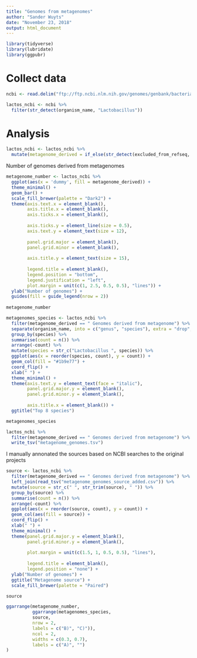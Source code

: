 ```yaml
---
title: "Genomes from metagenomes"
author: "Sander Wuyts"
date: "November 23, 2018"
output: html_document
---
```



```r
library(tidyverse)
library(lubridate)
library(ggpubr)
```

# Collect data

```r
ncbi <- read.delim("ftp://ftp.ncbi.nlm.nih.gov/genomes/genbank/bacteria/assembly_summary.txt", sep = "\t", skip = 1) 

lactos_ncbi <- ncbi %>%
  filter(str_detect(organism_name, "Lactobacillus"))
```

# Analysis

```r
lactos_ncbi <- lactos_ncbi %>%
  mutate(metagenome_derived = if_else(str_detect(excluded_from_refseq, "metagenome"), " Genomes derived from metagenome", " Other"))
```

Number of genomes derived from metagenomes

```r
metagenome_number <- lactos_ncbi %>%
  ggplot(aes(x = 'dummy', fill = metagenome_derived)) +
  theme_minimal() +
  geom_bar() +
  scale_fill_brewer(palette = "Dark2") +
  theme(axis.text.x = element_blank(),
        axis.title.x = element_blank(),
        axis.ticks.x = element_blank(),
        
        axis.ticks.y = element_line(size = 0.5),
        axis.text.y = element_text(size = 12),
        
        panel.grid.major = element_blank(),
        panel.grid.minor = element_blank(),
        
        axis.title.y = element_text(size = 15),
        
        legend.title = element_blank(),
        legend.position = "bottom",
        legend.justification = "left",
        plot.margin = unit(c(1, 2.5, 0.5, 0.5), "lines")) +
  ylab("Number of genomes") +
  guides(fill = guide_legend(nrow = 2))
  
metagenome_number
```

```r
metagenomes_species <- lactos_ncbi %>% 
  filter(metagenome_derived == " Genomes derived from metagenome") %>%
  separate(organism_name, into = c("genus", "species"), extra = "drop", fill = "right") %>%
  group_by(species) %>%
  summarise(count = n()) %>%
  arrange(-count) %>%
  mutate(species = str_c("Lactobacillus ", species)) %>%
  ggplot(aes(x = reorder(species, count), y = count)) +
  geom_col(fill = "#1b9e77") +
  coord_flip() +
  xlab(" ") + 
  theme_minimal() +
  theme(axis.text.y = element_text(face = "italic"),
        panel.grid.major.y = element_blank(),
        panel.grid.minor.y = element_blank(),
        
        axis.title.x = element_blank()) +
  ggtitle("Top 8 species") 

metagenomes_species
```
```r
lactos_ncbi %>% 
  filter(metagenome_derived == " Genomes derived from metagenome") %>%
  write_tsv("metagenome_genomes.tsv")
```

I manually annonated the sources based on NCBI searches to the original projects

```r
source <- lactos_ncbi %>% 
  filter(metagenome_derived == " Genomes derived from metagenome") %>%
  left_join(read_tsv("metagenome_genomes_source_added.csv")) %>%
  mutate(source = str_c(" ", str_trim(source), " ")) %>%
  group_by(source) %>%
  summarise(count = n()) %>%
  arrange(-count) %>%
  ggplot(aes(x = reorder(source, count), y = count)) +
  geom_col(aes(fill = source)) +
  coord_flip() +
  xlab(" ") + 
  theme_minimal() +
  theme(panel.grid.major.y = element_blank(),
        panel.grid.minor.y = element_blank(),
        
        plot.margin = unit(c(1.5, 1, 0.5, 0.5), "lines"),
        
        legend.title = element_blank(),
        legend.position = "none") +
  ylab("Number of genomes") +
  ggtitle("Metagenome source") +
  scale_fill_brewer(palette = "Paired") 

source
```





```r
ggarrange(metagenome_number,
          ggarrange(metagenomes_species,
          source,
          nrow = 2,
          labels = c("B)", "C)")),
          ncol = 2,
          widths = c(0.3, 0.7),
          labels = c("A)", "")
)
```

